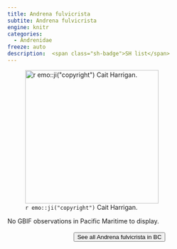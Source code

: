 ```yaml
---
title: Andrena fulvicrista
subtite: Andrena fulvicrista
engine: knitr
categories:
  - Andrenidae
freeze: auto
description:  <span class="sh-badge">SH list</span>
---
```

![`r emo::ji("copyright")` Cait Harrigan.](/files/no_bee.png){height=300}



No GBIF observations in Pacific Maritime to display.
<br><br>
<center>


<a href="NA"><button type="button" class="btn btn-secondary">See all Andrena fulvicrista in BC <i class="fa-solid fa-arrow-up-right-from-square"></i> </button></a>
</center>
